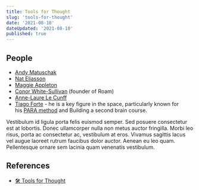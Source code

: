 ```yaml
---
title: Tools for Thought
slug: 'tools-for-thought'
date: '2021-08-10'
dateUpdated: '2021-08-10'
published: true
---
```


## People

- [Andy Matuschak](https://andymatuschak.org/)
- [Nat Eliasson](https://www.nateliason.com/)
- [Maggie Appleton](https://maggieappleton.com/)
- [Conor White-Sullivan](https://twitter.com/conaw) (founder of Roam)
- [Anne-Laure Le Cunff](https://twitter.com/anthilemoon?lang=en)
- [Tiago Forte](https://fortelabs.co/) - he is a key figure in the space, particularly known for his [PARA method](https://fortelabs.co/blog/para/) and Building a second brain course.

<Quote author="Bob">
  Vestibulum id ligula porta felis euismod semper. Sed posuere consectetur est
  at lobortis. Donec ullamcorper nulla non metus auctor fringilla. Morbi leo
  risus, porta ac consectetur ac, vestibulum at eros. Vivamus sagittis lacus vel
  augue laoreet rutrum faucibus dolor auctor. Aenean eu leo quam. Pellentesque
  ornare sem lacinia quam venenatis vestibulum.
</Quote>

## References

- [🛠️ Tools for Thought](https://nesslabs.com/topic/tools)
